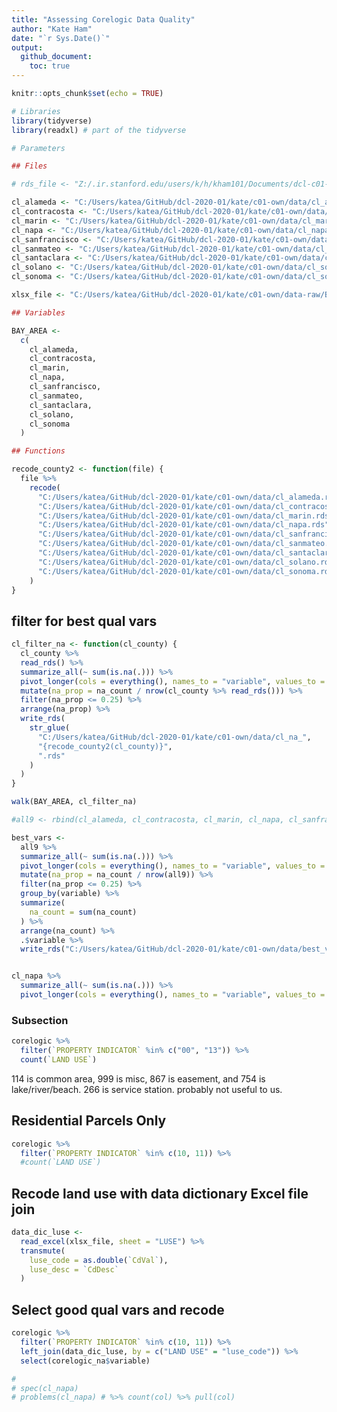 ```yaml
---
title: "Assessing Corelogic Data Quality"
author: "Kate Ham"
date: "`r Sys.Date()`"
output: 
  github_document:
    toc: true
---
```


```r
knitr::opts_chunk$set(echo = TRUE)
```

```r
# Libraries
library(tidyverse)
library(readxl) # part of the tidyverse

# Parameters

## Files

# rds_file <- "Z:/.ir.stanford.edu/users/k/h/kham101/Documents/dcl-c01-kham101/corelogic_tax_bayarea.rds"

cl_alameda <- "C:/Users/katea/GitHub/dcl-2020-01/kate/c01-own/data/cl_alameda.rds"
cl_contracosta <- "C:/Users/katea/GitHub/dcl-2020-01/kate/c01-own/data/cl_contracosta.rds"
cl_marin <- "C:/Users/katea/GitHub/dcl-2020-01/kate/c01-own/data/cl_marin.rds"
cl_napa <- "C:/Users/katea/GitHub/dcl-2020-01/kate/c01-own/data/cl_napa.rds"
cl_sanfrancisco <- "C:/Users/katea/GitHub/dcl-2020-01/kate/c01-own/data/cl_sanfrancisco.rds"
cl_sanmateo <- "C:/Users/katea/GitHub/dcl-2020-01/kate/c01-own/data/cl_sanmateo.rds"
cl_santaclara <- "C:/Users/katea/GitHub/dcl-2020-01/kate/c01-own/data/cl_santaclara.rds"
cl_solano <- "C:/Users/katea/GitHub/dcl-2020-01/kate/c01-own/data/cl_solano.rds"
cl_sonoma <- "C:/Users/katea/GitHub/dcl-2020-01/kate/c01-own/data/cl_sonoma.rds"

xlsx_file <- "C:/Users/katea/GitHub/dcl-2020-01/kate/c01-own/data-raw/Bulk_Tax_Current_Layout w parcel level lat long_03102016.xlsx"

## Variables

BAY_AREA <- 
  c(
    cl_alameda,
    cl_contracosta,
    cl_marin,
    cl_napa,
    cl_sanfrancisco,
    cl_sanmateo,
    cl_santaclara,
    cl_solano,
    cl_sonoma
  )

## Functions

recode_county2 <- function(file) {
  file %>% 
    recode(
      "C:/Users/katea/GitHub/dcl-2020-01/kate/c01-own/data/cl_alameda.rds" = "alameda",
      "C:/Users/katea/GitHub/dcl-2020-01/kate/c01-own/data/cl_contracosta.rds" = "contracosta",
      "C:/Users/katea/GitHub/dcl-2020-01/kate/c01-own/data/cl_marin.rds" = "marin",
      "C:/Users/katea/GitHub/dcl-2020-01/kate/c01-own/data/cl_napa.rds" = "napa",
      "C:/Users/katea/GitHub/dcl-2020-01/kate/c01-own/data/cl_sanfrancisco.rds" = "sanfrancisco",
      "C:/Users/katea/GitHub/dcl-2020-01/kate/c01-own/data/cl_sanmateo.rds" = "sanmateo",
      "C:/Users/katea/GitHub/dcl-2020-01/kate/c01-own/data/cl_santaclara.rds" = "santaclara",
      "C:/Users/katea/GitHub/dcl-2020-01/kate/c01-own/data/cl_solano.rds" = "solano",
      "C:/Users/katea/GitHub/dcl-2020-01/kate/c01-own/data/cl_sonoma.rds" = "sonoma"
    )
}

```


## filter for best qual vars
```r
cl_filter_na <- function(cl_county) {
  cl_county %>% 
  read_rds() %>% 
  summarize_all(~ sum(is.na(.))) %>% 
  pivot_longer(cols = everything(), names_to = "variable", values_to = "na_count") %>% 
  mutate(na_prop = na_count / nrow(cl_county %>% read_rds())) %>% 
  filter(na_prop <= 0.25) %>% 
  arrange(na_prop) %>% 
  write_rds(
    str_glue(
      "C:/Users/katea/GitHub/dcl-2020-01/kate/c01-own/data/cl_na_", 
      "{recode_county2(cl_county)}", 
      ".rds"
    )
  )
}
```

```r
walk(BAY_AREA, cl_filter_na)
```

```r
#all9 <- rbind(cl_alameda, cl_contracosta, cl_marin, cl_napa, cl_sanfrancisco, cl_sanmateo, cl_santaclara, cl_solano, cl_sonoma)

best_vars <- 
  all9 %>% 
  summarize_all(~ sum(is.na(.))) %>% 
  pivot_longer(cols = everything(), names_to = "variable", values_to = "na_count") %>% 
  mutate(na_prop = na_count / nrow(all9)) %>% 
  filter(na_prop <= 0.25) %>% 
  group_by(variable) %>% 
  summarize(
    na_count = sum(na_count)
  ) %>% 
  arrange(na_count) %>% 
  .$variable %>%
  write_rds("C:/Users/katea/GitHub/dcl-2020-01/kate/c01-own/data/best_vars.rds")
```



```r

  
```

```r
cl_napa %>% 
  summarize_all(~ sum(is.na(.))) %>% 
  pivot_longer(cols = everything(), names_to = "variable", values_to = "na_count")
```


### Subsection
```r
corelogic %>% 
  filter(`PROPERTY INDICATOR` %in% c("00", "13")) %>% 
  count(`LAND USE`)
```
114 is common area, 999 is misc, 867 is easement, and 754 is lake/river/beach. 266 is service station. probably not useful to us.

## Residential Parcels Only
```r
corelogic %>% 
  filter(`PROPERTY INDICATOR` %in% c(10, 11)) %>% 
  #count(`LAND USE`)
```

## Recode land use with data dictionary Excel file join
```r
data_dic_luse <- 
  read_excel(xlsx_file, sheet = "LUSE") %>% 
  transmute(
    luse_code = as.double(`CdVal`),
    luse_desc = `CdDesc`
  )
```

## Select good qual vars and recode
```r
corelogic %>% 
  filter(`PROPERTY INDICATOR` %in% c(10, 11)) %>% 
  left_join(data_dic_luse, by = c("LAND USE" = "luse_code")) %>% 
  select(corelogic_na$variable)
```

```r
# 
# spec(cl_napa)
# problems(cl_napa) # %>% count(col) %>% pull(col)
```

